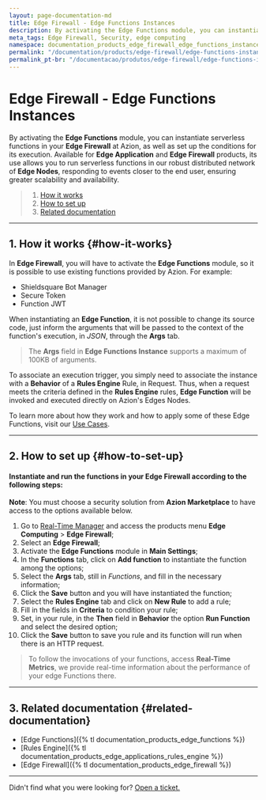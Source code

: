 ```yaml
---
layout: page-documentation-md
title: Edge Firewall - Edge Functions Instances
description: By activating the Edge Functions module, you can instantiate serverless functions in your *Edge Firewall* at Azion, as well as set up the conditions for its execution.
meta_tags: Edge Firewall, Security, edge computing
namespace: documentation_products_edge_firewall_edge_functions_instances
permalink: "/documentation/products/edge-firewall/edge-functions-instances/"
permalink_pt-br: "/documentacao/produtos/edge-firewall/edge-functions-instances/"
---
```

# Edge **Firewall - Edge Functions Instances**



By activating the **Edge Functions** module, you can instantiate serverless functions in your **Edge Firewall** at Azion, as well as set up the conditions for its execution. Available for **Edge Application** and **Edge Firewall** products, its use allows you to run serverless functions in our robust distributed network of **Edge Nodes**, responding to events closer to the end user, ensuring greater scalability and availability.

> 1. [How it works](#how-it-works)
> 2. [How to set up](#how-to-set-up)
> 3. [Related documentation](#related-documentation)

---

## 1. How it works {#how-it-works}

In **Edge Firewall**, you will have to activate the **Edge Functions** module, so it is possible to use existing functions provided by Azion. For example:

* Shieldsquare Bot Manager
* Secure Token
* Function JWT

When instantiating an **Edge Function**, it is not possible to change its source code, just inform the arguments that will be passed to the context of the function's execution, in *JSON*, through the **Args** tab.

> The **Args** field in **Edge Functions Instance** supports a maximum of 100KB of arguments.

To associate an execution trigger, you simply need to associate the instance with a **Behavior** of a **Rules Engine** Rule, in Request. Thus, when a request meets the criteria defined in the **Rules Engine** rules, **Edge Function** will be invoked and executed directly on Azion's Edges Nodes.

To learn more about how they work and how to apply some of these Edge Functions, visit our [Use Cases](https://www.azion.com/en/documentation/use-cases/).

---

## 2. How to set up {#how-to-set-up}

#### Instantiate and run the functions in your Edge Firewall according to the following steps:

**Note**: You must choose a security solution from **Azion Marketplace** to have access to the options available below.

1.  Go to [Real-Time Manager](https://manager.azion.com/) and access the products menu **Edge Computing** > **Edge  Firewall**;
2.  Select an **Edge Firewall**;
3.  Activate the **Edge Functions** module in **Main Settings**;
4.  In the **Functions** tab, click  on **Add function** to instantiate the function among the options;
5.  Select the **Args** tab, still in *Functions*, and fill in the necessary information;
6.  Click the **Save** button and you will have instantiated the function;
7.  Select the **Rules Engine** tab and click on **New Rule** to add a rule;
8.  Fill in the fields in **Criteria** to condition your rule;
9.  Set, in your rule, in the **Then** field in **Behavior** the option **Run Function** and select the desired option;
10.  Click the **Save** button to save you rule and its function will run when there is an HTTP request.

> To follow the invocations of your functions, access **Real-Time Metrics**, we provide real-time information about the performance of your edge Functions there.

---

## 3. Related documentation {#related-documentation}

* [Edge Functions]({% tl documentation_products_edge_functions %})
* [Rules Engine]({% tl documentation_products_edge_applications_rules_engine %})
* [Edge Firewall]({% tl documentation_products_edge_firewall %})

---

Didn't find what you were looking for? [Open a ticket.](https://tickets.azion.com/)
